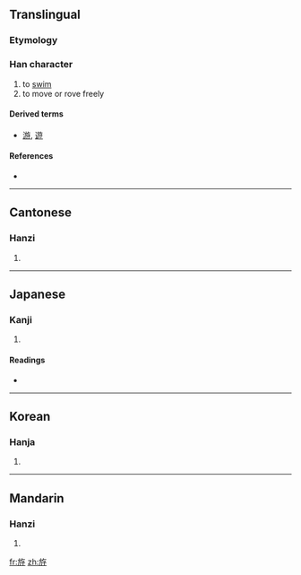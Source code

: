 ==Translingual==

===Etymology===
{{Han compound|㫃|子|ls=ic}}

===Han character===
{{Han char|rn=70|rad=方|as=05|sn=9|four=0824<sub>7</sub>|canj=卜尸人弓木 (YSOND)}}

# to [[swim]]
# to move or rove freely

====Derived terms====
* [[游]], [[遊]]

====References====
* {{Han ref|kx=0482.070|dkj=13632|dj=0844.020|hdz=32176.050|uh=65BF|ud=26047|bh=CEEA|bd=52970}}

----

==Cantonese==

===Hanzi===
{{yue-hanzi|jyut=|y=yau4}}

# {{defn|Cantonese}}

----

==Japanese==

===Kanji===
{{ja-kanji|grade=|rs=方05}}

# {{defn|Japanese}}

====Readings====
* {{ja-readings|on=[[よう]] (yō), [[よ]] (yo), [[りゅう]] (ryū), [[る]] (ru)|kun=[[はたあし]] (hataashi)}}

----

==Korean==

===Hanja===
{{ko-hanja|hangeul=유|eumhun=|rv=yu|mr=yu|y=yu}}

# {{defn|Korean}}

----

==Mandarin==

===Hanzi===
{{cmn-hanzi|pin=[[yóu]] ([[you2]])|wg=yu<sup>2</sup>}}

# {{defn|Mandarin}}

[[fr:斿]]
[[zh:斿]]